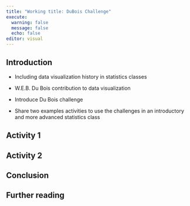 ```yaml
---
title: "Working title: DuBois Challenge"
execute: 
  warning: false
  message: false
  echo: false
editor: visual
---
```


## Introduction

-   Including data visualization history in statistics classes

-   W.E.B. Du Bois contribution to data visualization

-   Introduce Du Bois challenge

-   Share two examples activities to use the challenges in an introductory and more advanced statistics class

## Activity 1

## Activity 2

## Conclusion

## Further reading
